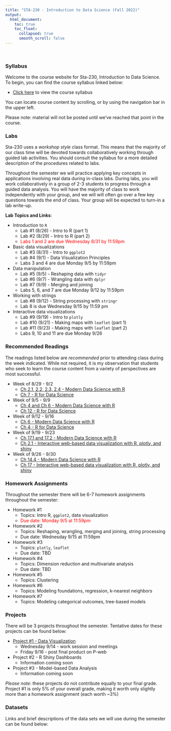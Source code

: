 ```yaml
---
title: "STA-230 - Introduction to Data Science (Fall 2022)"
output:
  html_document:
    toc: true
    toc_float:
      collapsed: true
      smooth_scroll: false
---
```


$~$

### Syllabus

Welcome to the course website for Sta-230, Introduction to Data Science. To begin, you can find the course syllabus linked below:

- [Click here](syllabus230f22.html) to view the course syllabus

You can locate course content by scrolling, or by using the navigation bar in the upper left.  

Please note: material will not be posted until we've reached that point in the course.

### Labs

Sta-230 uses a *workshop style* class format. This means that the majority of our class time will be devoted towards collaboratively working through guided lab activities. You should consult the syllabus for a more detailed description of the procedures related to labs.


Throughout the semester we will practice applying key concepts in applications involving real data during in-class labs.  During labs, you will work collaboratively in a group of 2-3 students to progress through a guided data analysis.  You will have the majority of class to work independently with your group, and we will will often go over a few key questions towards the end of class.  Your group will be expected to turn-in a lab write-up.

**Lab Topics and Links**:

- Introduction to `R`
    - Lab #1 (8/26) - Intro to R (part 1)
    - Lab #2 (8/29) - Intro to R (part 2)
    - <span style="color: red;"> Labs 1 and 2 are due Wednesday 8/31 by 11:59pm \span
- Basic data visualizations
    - Lab #3 (8/31) - Intro to `ggplot2`
    - Lab #4 (9/1) - Data Visualization Principles
    - Labs 3 and 4 are due Monday 9/5 by 11:59pm
- Data manipulation
    - Lab #5 (9/5) - Reshaping data with `tidyr`
    - Lab #6 (9/7) - Wrangling data with `dplyr`
    - Lab #7 (9/9) - Merging and joining
    - Labs 5, 6, and 7 are due Monday 9/12 by 11:59pm
- Working with strings
    - Lab #8 (9/12) - String processing with `stringr`
    - Lab 8 is due Wednesday 9/15 by 11:59 pm
- Interactive data visualizations
    - Lab #9 (9/19) - Intro to `plotly`
    - Lab #10 (9/21) - Making maps with `leaflet` (part 1)
    - Lab #11 (9/23) - Making maps with `leaflet` (part 2)
    - Labs 9, 10 and 11 are due Monday 9/26

### Recommended Readings

The readings listed below are *recommended* prior to attending class during the week indicated. While not required, it is my observation that students who seek to learn the course content from a variety of perspectives are most successful.

- Week of 8/29 - 9/2 
    - [Ch 2.1, 2.2, 2.3, 2.4 - Modern Data Science with R](https://mdsr-book.github.io/mdsr2e/ch-vizI.html)
    - [Ch 7 - R for Data Science](https://r4ds.had.co.nz/exploratory-data-analysis.html)
- Week of 9/5 - 9/9
    - [Ch 4 and Ch 6 - Modern Data Science with R](https://mdsr-book.github.io/mdsr2e/ch-dataI.html)
    - [Ch 12 - R for Data Science](https://r4ds.had.co.nz/tidy-data.html)
- Week of 9/12 - 9/16
    - [Ch 6 - Modern Data Science with R](https://mdsr-book.github.io/mdsr2e/ch-join.html)
    - [Ch 4 - R for Data Science](https://r4ds.had.co.nz/strings.html)
- Week of 9/19 - 9/23
    - [Ch 17.1 and 17.2 - Modern Data Science with R](https://mdsr-book.github.io/mdsr2e/ch-spatial.html#motivation-whats-so-great-about-geospatial-data)
    - [Ch 2.1 - Interactive web-based data visualization with R, plotly, and shiny](https://plotly-r.com/overview.html#intro-plotly)
- Week of 9/26 - 9/30
    - [Ch 14.4 - Modern Data Science with R](https://mdsr-book.github.io/mdsr2e/ch-vizIII.html#sec:shiny)
    - [Ch 17 - Interactive web-based data visualization with R, plotly, and shiny](https://plotly-r.com/linking-views-with-shiny.html)

### Homework Assignments

Throughout the semester there will be 6-7 homework assignments throughout the semester:

- Homework #1
    - Topics: Intro R, `ggplot2`, data visualization
    - <span style="color: red;"> Due date: Monday 9/5 at 11:59pm \span
- Homework #2
    - Topics: Reshaping, wrangling, merging and joining, string processing
    - Due date: Wednesday 9/15 at 11:59pm
- Homework #3
    - Topics: `plotly`, `leaflet`
    - Due date: TBD
- Homework #4
    - Topics: Dimension reduction and multivariate analysis
    - Due date: TBD
- Homework #5
    - Topics: Clustering 
- Homework #6
    - Topics: Modeling foundations, regression, k-nearest neighbors
- Homework #7
    - Topics: Modeling categorical outcomes, tree-based models

    
### Projects

There will be 3 projects throughout the semester. Tentative dates for these projects can be found below:

- [Project #1 - Data Visualization](s230f22/project1.html)
    - Wednesday 9/14 - work session and meetings
    - Friday 9/16 - post final product on P-web
- Project #2 - R Shiny Dashboards
    - Information coming soon
- Project #3 - Model-based Data Analysis
    - Information coming soon

*Please note*: these projects do not contribute equally to your final grade. Project #1 is only 5% of your overall grade, making it worth only slightly more than a homework assignment (each worth ~3%)

### Datasets

Links and brief descriptions of the data sets we will use during the semester can be found below: